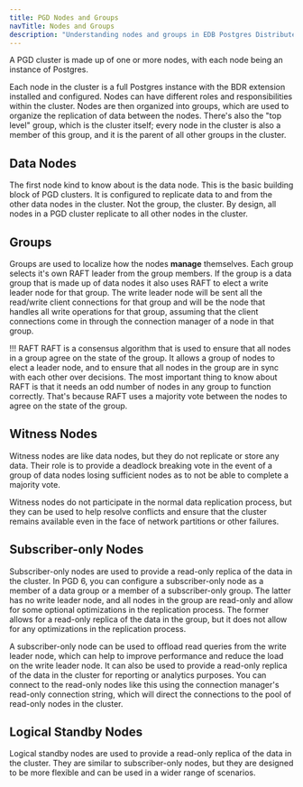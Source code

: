 ```yaml
---
title: PGD Nodes and Groups
navTitle: Nodes and Groups
description: "Understanding nodes and groups in EDB Postgres Distributed (PGD)"
---
```


A PGD cluster is made up of one or more nodes, with each node being an instance of Postgres.

Each node in the cluster is a full Postgres instance with the BDR extension installed and configured.
Nodes can have different roles and responsibilities within the cluster.
Nodes are then organized into groups, which are used to organize the replication of data between the nodes.
There's also the "top level" group, which is the cluster itself; every node in the cluster is also a member of this group, and it is the parent of all other groups in the cluster.

## Data Nodes

The first node kind to know about is the data node.
This is the basic building block of PGD clusters.
It is configured to replicate data to and from the other data nodes in the cluster. Not the group, the cluster.
By design, all nodes in a PGD cluster replicate to all other nodes in the cluster.

## Groups

Groups are used to localize how the nodes **manage** themselves.
Each group selects it's own RAFT leader from the group members.
If the group is a data group that is made up of data nodes it also uses RAFT to elect a write leader node for that group.
The write leader node will be sent all the read/write client connections for that group and will be the node that handles all write operations for that group, assuming that the client connections come in through the connection manager of a node in that group.

!!! RAFT
    RAFT is a consensus algorithm that is used to ensure that all nodes in a group agree on the state of the group.
    It allows a group of nodes to elect a leader node, and to ensure that all nodes in the group are in sync with each other over decisions.
    The most important thing to know about RAFT is that it needs an odd number of nodes in any group to function correctly.
    That's because RAFT uses a majority vote between the nodes to agree on the state of the group.

## Witness Nodes

Witness nodes are like data nodes, but they do not replicate or store any data.
Their role is to provide a deadlock breaking vote in the event of a group of data nodes losing sufficient nodes as to not be able to complete a majority vote.

Witness nodes do not participate in the normal data replication process, but they can be used to help resolve conflicts and ensure that the cluster remains available even in the face of network partitions or other failures.

## Subscriber-only Nodes

Subscriber-only nodes are used to provide a read-only replica of the data in the cluster. In PGD 6, you can configure a subscriber-only node as a member of a data group or a member of a subscriber-only group. The latter has no write leader node, and all nodes in the group are read-only and allow for some optional optimizations in the replication process. The former allows for a read-only replica of the data in the group, but it does not allow for any optimizations in the replication process.

A subscriber-only node can be used to offload read queries from the write leader node, which can help to improve performance and reduce the load on the write leader node. It can also be used to provide a read-only replica of the data in the cluster for reporting or analytics purposes. You can connect to the read-only nodes like this using the connection manager's read-only connection string, which will direct the connections to the pool of read-only nodes in the cluster.

## Logical Standby Nodes

Logical standby nodes are used to provide a read-only replica of the data in the cluster. They are similar to subscriber-only nodes, but they are designed to be more flexible and can be used in a wider range of scenarios.


